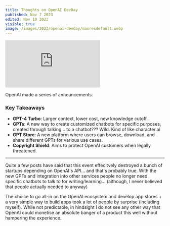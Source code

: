 ```yaml
---
title: Thoughts on OpenAI DevDay
published: Nov 7 2023
edited: Nov 10 2023
visible: true
image: /images/2023/openai-devday/maxresdefault.webp
---
```


<iframe src="https://www.youtube.com/embed/U9mJuUkhUzk?si=tPunt9Kpfml27q6E" title="YouTube video player" frameborder="0" allow="accelerometer; autoplay; clipboard-write; encrypted-media; gyroscope; picture-in-picture; web-share" allowfullscreen></iframe>


OpenAI made a series of announcements.

### Key Takeaways
- **GPT-4 Turbo**: Larger context, lower cost, new knowledge cutoff.
- **GPTs**: A new way to create customized chatbots for specific purposes, created through talking... to a chatbot??? Wild. Kind of like character.ai
- **GPT Store**: A new platform where users can browse, download, and share different GPTs for various use cases.
- **Copyright Shield**: Aims to protect OpenAI customers when legally threatened.

---

Quite a few posts have said that this event effecitvely destroyed a bunch of startups depending on OpenAI's API... and that's probably true. With the new GPTs and integration into other services people no longer need specific chatbots to talk to for writing/learning... (although, I never believed that people actually needed to anyway)

The choice to go all-in on the OpenAI ecosystem and develop app stores + a very simple way to build apps took a lot of people by surprise (including myself). While not predictable, in hindsight I do not see any other way that OpenAI could monetise an absolute banger of a product this well without hampering the experience.